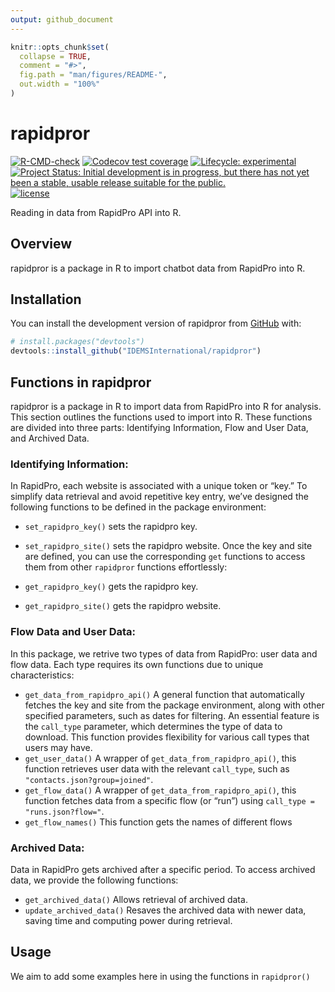 ```yaml
---
output: github_document
---
```


<!-- README.md is generated from README.Rmd. Please edit that file -->

```r
knitr::opts_chunk$set(
  collapse = TRUE,
  comment = "#>",
  fig.path = "man/figures/README-",
  out.width = "100%"
)
```

# rapidpror

<!-- badges: start -->

[![R-CMD-check](https://github.com/IDEMSInternational/rapidpror/workflows/R-CMD-check/badge.svg)](https://github.com/IDEMSInternational/rapidpror/actions)
[![Codecov test
coverage](https://codecov.io/gh/IDEMSInternational/rapidpror/branch/main/graph/badge.svg)](https://app.codecov.io/gh/IDEMSInternational/rapidpror?branch=main)
[![Lifecycle:
experimental](https://img.shields.io/badge/lifecycle-experimental-orange.svg)](https://lifecycle.r-lib.org/articles/stages.html#experimental)
[![Project Status: Initial development is in progress, but there
has not yet been a stable, usable release suitable for the
public.](https://www.repostatus.org/badges/latest/wip.svg)](https://www.repostatus.org/#wip)
[![license](https://img.shields.io/badge/license-LGPL%20(%3E=%203)-lightgrey.svg)](https://www.gnu.org/licenses/lgpl-3.0.en.html)
<!-- badges: end -->

Reading in data from RapidPro API into R.

## Overview

rapidpror is a package in R to import chatbot data from RapidPro into R. 

## Installation

You can install the development version of rapidpror from
[GitHub](https://github.com/) with:

``` r
# install.packages("devtools")
devtools::install_github("IDEMSInternational/rapidpror")
```

## Functions in rapidpror
rapidpror is a package in R to import data from RapidPro into R for analysis. This section outlines the functions used to import into R. These functions are divided into three parts: Identifying Information, Flow and User Data, and Archived Data.

### Identifying Information:
In RapidPro, each website is associated with a unique token or "key." To simplify data retrieval and avoid repetitive key entry, we've designed the following functions to be defined in the package environment:

- `set_rapidpro_key()` sets the rapidpro key.
- `set_rapidpro_site()` sets the rapidpro website.
Once the key and site are defined, you can use the corresponding `get` functions to access them from other `rapidpror` functions effortlessly:

- `get_rapidpro_key()` gets the rapidpro key.
- `get_rapidpro_site()` gets the rapidpro website.

### Flow Data and User Data:
In this package, we retrive two types of data from RapidPro: user data and flow data. Each type requires its own functions due to unique characteristics:

- `get_data_from_rapidpro_api()` A general function that automatically fetches the key and site from the package environment, along with other specified parameters, such as dates for filtering. An essential feature is the `call_type` parameter, which determines the type of data to download. This function provides flexibility for various call types that users may have. 
- `get_user_data()` A wrapper of `get_data_from_rapidpro_api()`, this function retrieves user data with the relevant `call_type`, such as `"contacts.json?group=joined"`.
- `get_flow_data()` A wrapper of `get_data_from_rapidpro_api()`, this function fetches data from a specific flow (or "run") using `call_type = "runs.json?flow="`.
- `get_flow_names()` This function gets the names of different flows

### Archived Data:
Data in RapidPro gets archived after a specific period. To access archived data, we provide the following functions:

- `get_archived_data()` Allows retrieval of archived data.
- `update_archived_data()` Resaves the archived data with newer data, saving time and computing power during retrieval.

## Usage
We aim to add some examples here in using the functions in `rapidpror()`
